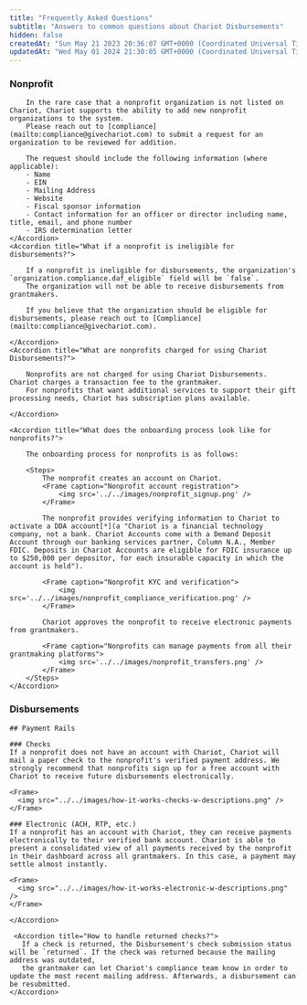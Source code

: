 ```yaml
---
title: "Frequently Asked Questions"
subtitle: "Answers to common questions about Chariot Disbursements"
hidden: false
createdAt: "Sun May 21 2023 20:36:07 GMT+0000 (Coordinated Universal Time)"
updatedAt: "Wed May 01 2024 21:30:05 GMT+0000 (Coordinated Universal Time)"
---
```


### Nonprofit
<AccordionGroup>
    <Accordion title="What if a nonprofit isn't listed on Chariot?">

        In the rare case that a nonprofit organization is not listed on Chariot, Chariot supports the ability to add new nonprofit organizations to the system.
        Please reach out to [compliance](mailto:compliance@givechariot.com) to submit a request for an organization to be reviewed for addition.

        The request should include the following information (where applicable):
        - Name
        - EIN
        - Mailing Address
        - Website
        - Fiscal sponsor information
        - Contact information for an officer or director including name, title, email, and phone number
        - IRS determination letter
    </Accordion>
    <Accordion title="What if a nonprofit is ineligible for disbursements?">

        If a nonprofit is ineligible for disbursements, the organization's `organization.compliance.daf_eligible` field will be `false`.
        The organization will not be able to receive disbursements from grantmakers.

        If you believe that the organization should be eligible for disbursements, please reach out to [Compliance](mailto:compliance@givechariot.com).

    </Accordion>
    <Accordion title="What are nonprofits charged for using Chariot Disbursements?">

        Nonprofits are not charged for using Chariot Disbursements. Chariot charges a transaction fee to the grantmaker.
        For nonprofits that want additional services to support their gift processing needs, Chariot has subscription plans available.

    </Accordion>

    <Accordion title="What does the onboarding process look like for nonprofits?">

        The onboarding process for nonprofits is as follows:

        <Steps>
            The nonprofit creates an account on Chariot.
            <Frame caption="Nonprofit account registration">
                <img src='../../images/nonprofit_signup.png' />
            </Frame>

            The nonprofit provides verifying information to Chariot to activate a DDA account[*](a "Chariot is a financial technology company, not a bank. Chariot Accounts come with a Demand Deposit Account through our banking services partner, Column N.A., Member FDIC. Deposits in Chariot Accounts are eligible for FDIC insurance up to $250,000 per depositor, for each insurable capacity in which the account is held").

            <Frame caption="Nonprofit KYC and verification">
                <img src='../../images/nonprofit_compliance_verification.png' />
            </Frame>

            Chariot approves the nonprofit to receive electronic payments from grantmakers.

            <Frame caption="Nonprofits can manage payments from all their grantmaking platforms">
                <img src='../../images/nonprofit_transfers.png' />
            </Frame>
        </Steps>
    </Accordion>
</AccordionGroup>

### Disbursements

<AccordionGroup>
    <Accordion title="How does Chariot route payments?">

    ## Payment Rails

    ### Checks
    If a nonprofit does not have an account with Chariot, Chariot will mail a paper check to the nonprofit's verified payment address. We strongly recommend that nonprofits sign up for a free account with Chariot to receive future disbursements electronically.

    <Frame>
      <img src="../../images/how-it-works-checks-w-descriptions.png" />
    </Frame>

    ### Electronic (ACH, RTP, etc.)
    If a nonprofit has an account with Chariot, they can receive payments electronically to their verified bank account. Chariot is able to present a consolidated view of all payments received by the nonprofit in their dashboard across all grantmakers. In this case, a payment may settle almost instantly.

    <Frame>
      <img src="../../images/how-it-works-electronic-w-descriptions.png" />
    </Frame>

    </Accordion>

     <Accordion title="How to handle returned checks?">
       If a check is returned, the Disbursement's check submission status will be `returned`. If the check was returned because the mailing address was outdated,
       the grantmaker can let Chariot's compliance team know in order to update the most recent mailing address. Afterwards, a disbursement can be resubmitted.
    </Accordion>
</AccordionGroup>